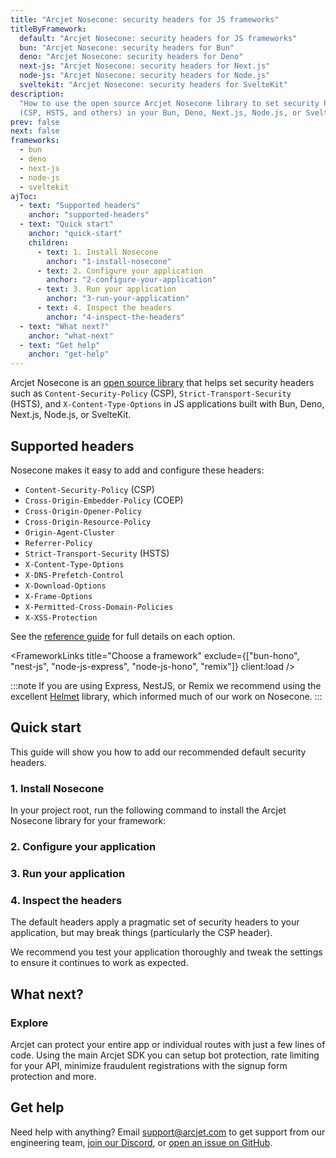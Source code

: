 ```yaml
---
title: "Arcjet Nosecone: security headers for JS frameworks"
titleByFramework:
  default: "Arcjet Nosecone: security headers for JS frameworks"
  bun: "Arcjet Nosecone: security headers for Bun"
  deno: "Arcjet Nosecone: security headers for Deno"
  next-js: "Arcjet Nosecone: security headers for Next.js"
  node-js: "Arcjet Nosecone: security headers for Node.js"
  sveltekit: "Arcjet Nosecone: security headers for SvelteKit"
description:
  "How to use the open source Arcjet Nosecone library to set security headers
  (CSP, HSTS, and others) in your Bun, Deno, Next.js, Node.js, or SvelteKit app."
prev: false
next: false
frameworks:
  - bun
  - deno
  - next-js
  - node-js
  - sveltekit
ajToc:
  - text: "Supported headers"
    anchor: "supported-headers"
  - text: "Quick start"
    anchor: "quick-start"
    children:
      - text: 1. Install Nosecone
        anchor: "1-install-nosecone"
      - text: 2. Configure your application
        anchor: "2-configure-your-application"
      - text: 3. Run your application
        anchor: "3-run-your-application"
      - text: 4. Inspect the headers
        anchor: "4-inspect-the-headers"
  - text: "What next?"
    anchor: "what-next"
  - text: "Get help"
    anchor: "get-help"
---
```








[<SDKVersionNosecone/>](https://www.npmjs.com/package/nosecone)

Arcjet Nosecone is an [open source library](https://github.com/arcjet/arcjet-js)
that helps set security headers such as `Content-Security-Policy` (CSP),
`Strict-Transport-Security` (HSTS), and `X-Content-Type-Options` in JS
applications built with Bun, Deno, Next.js, Node.js, or SvelteKit.

<WhatAreArcjetUtilities />

## Supported headers

Nosecone makes it easy to add and configure these headers:

- `Content-Security-Policy` (CSP)
- `Cross-Origin-Embedder-Policy` (COEP)
- `Cross-Origin-Opener-Policy`
- `Cross-Origin-Resource-Policy`
- `Origin-Agent-Cluster`
- `Referrer-Policy`
- `Strict-Transport-Security` (HSTS)
- `X-Content-Type-Options`
- `X-DNS-Prefetch-Control`
- `X-Download-Options`
- `X-Frame-Options`
- `X-Permitted-Cross-Domain-Policies`
- `X-XSS-Protection`

See the [reference guide](/nosecone/reference) for full details on each option.

<FrameworkLinks
  title="Choose a framework"
  exclude={["bun-hono", "nest-js", "node-js-express", "node-js-hono", "remix"]}
  client:load
/>

:::note If you are using Express, NestJS, or Remix we recommend using the
excellent [Helmet](https://helmetjs.github.io/) library, which informed much of
our work on Nosecone. :::

## Quick start

This guide will show you how to add our recommended <FrameworkName client:load/>
default security headers.

### 1. Install Nosecone

In your project root, run the following command to install the Arcjet Nosecone
library for your framework:

<SlotByFramework client:load>
  <BunStep1 slot="bun" />
  <DenoStep1 slot="deno" />
  <NextJsStep1 slot="next-js" />
  <NodeJsStep1 slot="node-js" />
  <SvelteKitStep1 slot="sveltekit" />
</SlotByFramework>

### 2. Configure your application

<SlotByFramework client:load>
  <BunStep2 slot="bun" />
  <DenoStep2 slot="deno" />
  <NextJsStep2 slot="next-js" />
  <NodeJsStep2 slot="node-js" />
  <SvelteKitStep2 slot="sveltekit" />
</SlotByFramework>

### 3. Run your application

<SlotByFramework client:load>
  <BunStep3 slot="bun" />
  <DenoStep3 slot="deno" />
  <NextJsStep3 slot="next-js" />
  <NodeJsStep3 slot="node-js" />
  <SvelteKitStep3 slot="sveltekit" />
</SlotByFramework>

### 4. Inspect the headers

The default headers apply a pragmatic set of security headers to your
application, but may break things (particularly the CSP header).

We recommend you test your application thoroughly and tweak the settings to
ensure it continues to work as expected.

<SlotByFramework client:load>
  <BunStep4 slot="bun" />
  <DenoStep4 slot="deno" />
  <NextJsStep4 slot="next-js" />
  <NodeJsStep4 slot="node-js" />
  <SvelteKitStep4 slot="sveltekit" />
</SlotByFramework>

## What next?

<LinkCard
  title="Nosecone reference"
  href="/nosecone/reference"
  description="Details about each security header and how to configure them."
/>

### Explore

Arcjet can protect your entire app or individual routes with just a few lines of
code. Using the main Arcjet SDK you can setup bot protection, rate limiting for
your API, minimize fraudulent registrations with the signup form protection and
more.

<CardGrid>
  <LinkCard
    title="Example apps"
    href="https://github.com/arcjet/arcjet-js/tree/main/examples"
    description="Check out the examples."
  />
  <LinkCard
    title="Learn how Arcjet works"
    href="/architecture"
    description="Arcjet's architecture."
  />
  <SdkReferenceLinkByFramework />
</CardGrid>

## Get help

Need help with anything? Email support@arcjet.com to get support from our
engineering team, [join our Discord](https://arcjet.com/discord), or
[open an issue on GitHub](https://github.com/arcjet/arcjet-js).

<Comments />
